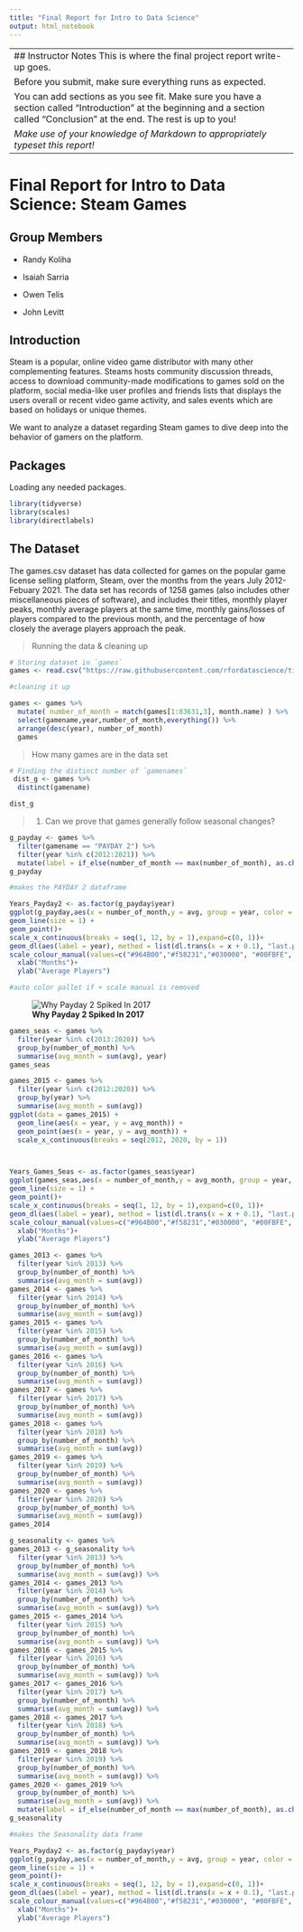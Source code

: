 ```yaml
---
title: "Final Report for Intro to Data Science"
output: html_notebook
---
```


-----------------------------------------------------------------------------------------------------------------------
## Instructor Notes
This is where the final project report write-up goes. 


Before you submit, make sure everything runs as expected.

You can add sections as you see fit. Make sure you have a section called "Introduction" at the beginning and a section called "Conclusion" at the end. The rest is up to you!

_Make use of your knowledge of Markdown to appropriately typeset this report!_
------------------------------------------------------------------------------------------------------------------------
# Final Report for Intro to Data Science: Steam Games

## Group Members

- Randy Koliha

- Isaiah Sarria

- Owen Telis

- John Levitt


## Introduction

Steam is a popular, online video game distributor with many other complementing features. Steams hosts community discussion threads, access to download community-made modifications to games sold on the platform, social media-like user profiles and friends lists that displays the users overall or recent video game activity, and sales events which are based on holidays or unique themes.

We want to analyze a dataset regarding Steam games to dive deep into the behavior of gamers on the platform.


## Packages

Loading any needed packages.

```r
library(tidyverse)
library(scales)
library(directlabels)
```

## The Dataset

The games.csv dataset has data collected for games on the popular game license selling platform, Steam, over the months from the years July 2012- Febuary 2021. The data set has records of 1258 games (also includes other miscellaneous pieces of software), and includes their titles, monthly player peaks, monthly average players at the same time, monthly gains/losses of players compared to the previous month, and the percentage of how closely the average players approach the peak.


>Running the data & cleaning up

```r
# Storing dataset in `games`
games <- read.csv("https://raw.githubusercontent.com/rfordatascience/tidytuesday/master/data/2021/2021-03-16/games.csv")

#cleaning it up

games <- games %>% 
  mutate( number_of_month = match(games[1:83631,3], month.name) ) %>% 
  select(gamename,year,number_of_month,everything()) %>% 
  arrange(desc(year), number_of_month)
  games
```
>How many games are in the data set

```r
# Finding the distinct number of `gamenames`
 dist_g <- games %>% 
  distinct(gamename)

dist_g
```

> 1. Can we prove that games generally follow seasonal changes?


```r
g_payday <- games %>% 
  filter(gamename == "PAYDAY 2") %>% 
  filter(year %in% c(2012:2021)) %>% 
  mutate(label = if_else(number_of_month == max(number_of_month), as.character(year), NA_character_))
g_payday

#makes the PAYDAY 2 dataframe 

Years_Payday2 <- as.factor(g_payday$year)
ggplot(g_payday,aes(x = number_of_month,y = avg, group = year, color = Years_Payday2)) +
geom_line(size = 1) +
geom_point()+ 
scale_x_continuous(breaks = seq(1, 12, by = 1),expand=c(0, 1))+ 
geom_dl(aes(label = year), method = list(dl.trans(x = x + 0.1), "last.points", cex = 1)) +
scale_colour_manual(values=c("#964B00","#f58231","#030000", "#00FBFE", "#3cb44b", "#FF0004", "#4363d8", "#911eb4", "#f032e6", "#a9a9a9" )) +
  xlab("Months")+
  ylab("Average Players")

#auto color pallet if + scale manual is removed
```

![**Why Payday 2 Spiked In 2017**](https://i.ibb.co/jfwmWjy/payday2pic.jpg)



```r

games_seas <- games %>% 
  filter(year %in% c(2013:2020)) %>% 
  group_by(number_of_month) %>% 
  summarise(avg_month = sum(avg), year)
games_seas

games_2015 <- games %>% 
  filter(year %in% c(2012:2020)) %>% 
  group_by(year) %>% 
  summarise(avg_month = sum(avg))
ggplot(data = games_2015) +
  geom_line(aes(x = year, y = avg_month)) +
  geom_point(aes(x = year, y = avg_month)) +
  scale_x_continuous(breaks = seq(2012, 2020, by = 1)) 



Years_Games_Seas <- as.factor(games_seas$year)
ggplot(games_seas,aes(x = number_of_month,y = avg_month, group = year, color = Years_Games_seas)) +
geom_line(size = 1) +
geom_point()+ 
scale_x_continuous(breaks = seq(1, 12, by = 1),expand=c(0, 1))+ 
geom_dl(aes(label = year), method = list(dl.trans(x = x + 0.1), "last.points", cex = 1)) +
scale_colour_manual(values=c("#964B00","#f58231","#030000", "#00FBFE", "#3cb44b", "#FF0004", "#4363d8", "#911eb4", "#f032e6", "#a9a9a9" )) +
  xlab("Months")+
  ylab("Average Players")

```

```r
games_2013 <- games %>% 
  filter(year %in% 2013) %>% 
  group_by(number_of_month) %>% 
  summarise(avg_month = sum(avg))
games_2014 <- games %>% 
  filter(year %in% 2014) %>% 
  group_by(number_of_month) %>% 
  summarise(avg_month = sum(avg))
games_2015 <- games %>% 
  filter(year %in% 2015) %>% 
  group_by(number_of_month) %>% 
  summarise(avg_month = sum(avg))
games_2016 <- games %>% 
  filter(year %in% 2016) %>% 
  group_by(number_of_month) %>% 
  summarise(avg_month = sum(avg))
games_2017 <- games %>% 
  filter(year %in% 2017) %>% 
  group_by(number_of_month) %>% 
  summarise(avg_month = sum(avg))
games_2018 <- games %>% 
  filter(year %in% 2018) %>% 
  group_by(number_of_month) %>% 
  summarise(avg_month = sum(avg))
games_2019 <- games %>% 
  filter(year %in% 2019) %>% 
  group_by(number_of_month) %>% 
  summarise(avg_month = sum(avg))
games_2020 <- games %>% 
  filter(year %in% 2020) %>% 
  group_by(number_of_month) %>% 
  summarise(avg_month = sum(avg))
games_2014
```

```r
g_seasonality <- games %>% 
games_2013 <- g_seasonality %>% 
  filter(year %in% 2013) %>% 
  group_by(number_of_month) %>% 
  summarise(avg_month = sum(avg)) %>% 
games_2014 <- games_2013 %>% 
  filter(year %in% 2014) %>% 
  group_by(number_of_month) %>% 
  summarise(avg_month = sum(avg)) %>% 
games_2015 <- games_2014 %>% 
  filter(year %in% 2015) %>% 
  group_by(number_of_month) %>% 
  summarise(avg_month = sum(avg)) %>% 
games_2016 <- games_2015 %>% 
  filter(year %in% 2016) %>% 
  group_by(number_of_month) %>% 
  summarise(avg_month = sum(avg)) %>% 
games_2017 <- games_2016 %>% 
  filter(year %in% 2017) %>% 
  group_by(number_of_month) %>% 
  summarise(avg_month = sum(avg)) %>% 
games_2018 <- games_2017 %>% 
  filter(year %in% 2018) %>% 
  group_by(number_of_month) %>% 
  summarise(avg_month = sum(avg)) %>% 
games_2019 <- games_2018 %>% 
  filter(year %in% 2019) %>% 
  group_by(number_of_month) %>% 
  summarise(avg_month = sum(avg)) %>% 
games_2020 <- games_2019 %>% 
  group_by(number_of_month) %>% 
  summarise(avg_month = sum(avg)) %>% 
  mutate(label = if_else(number_of_month == max(number_of_month), as.character(year), NA_character_))
g_seasonality

#makes the Seasonality data frame  

Years_Payday2 <- as.factor(g_payday$year)
ggplot(g_payday,aes(x = number_of_month,y = avg, group = year, color = Years_Payday2)) +
geom_line(size = 1) +
geom_point()+ 
scale_x_continuous(breaks = seq(1, 12, by = 1),expand=c(0, 1))+ 
geom_dl(aes(label = year), method = list(dl.trans(x = x + 0.1), "last.points", cex = 1)) +
scale_colour_manual(values=c("#964B00","#f58231","#030000", "#00FBFE", "#3cb44b", "#FF0004", "#4363d8", "#911eb4", "#f032e6", "#a9a9a9" )) +
  xlab("Months")+
  ylab("Average Players")
```









